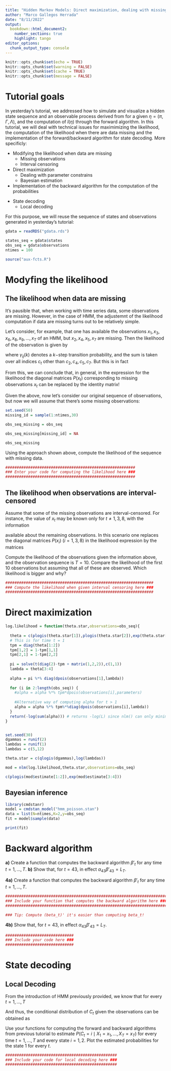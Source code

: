```yaml
---
title: "Hidden Markov Models: Direct maximization, dealing with missing data in the likelihood and state decoding"
author: "Marco Gallegos Herrada"
date: "8/11/2022"
output: 
  bookdown::html_document2:
    number_sections: true
    highlight: tango
editor_options:
  chunk_output_type: console
---
```


<!-- To be able to have continuous line numbers -->
```{=html}
<style>
body
  { counter-reset: source-line 0; }
pre.numberSource code
  { counter-reset: none; }
</style>
```

```r
knitr::opts_chunk$set(echo = TRUE)
knitr::opts_chunk$set(warning = FALSE)
knitr::opts_chunk$set(cache = TRUE)
knitr::opts_chunk$set(message = FALSE)
```


# Tutorial goals

In yesterday's tutorial, we addressed how to simulate and visualize a hidden state sequence and an observable process derived from for a given $\eta = (\pi,\Gamma,\Lambda)$, and the computation of $l(\eta)$ through the forward algorithm. In this tutorial, we will deal with technical issues for maximimizing the likelihood, the computation of the likelihood when there are data missing and the implementation of the forward/backward algorithm for state decoding. More specificly:
  
  
  - Modifying the likelihood when data are missing
    - Missing observations
    - Interval censoring
  - Direct maximization
    - Dealing with parameter constrains
    - Bayesian estimation
  - Implementation of the backward algorithm for the computation of the probabilities
  
  \begin{align*}
    \beta_{j,t} &= P(Y_{1:t}=y_{1:t} \mid X_t = j) 
  \end{align*}
  
  - State decoding
    - Local decoding

For this purpose, we will reuse the sequence of states and observations generated in yesterday's tutorial:

```r

gdata = readRDS("gdata.rds")

states_seq = gdata$states
obs_seq = gdata$observations
ntimes = 100

source("aux-fcts.R")

```

# Modyfing the likelihood

## The likelihood when data are missing

It's pausible that, when working with time series data, some observations are missing. However, in the case of HMM, the adjustemnt of the likelihood computation if data are missing turns out to be relatively simple.

Let's consider, for example, that one has available the observations $x_1, x_3,x_6,x_8,x_{9},\ldots, x_{T}$ of an HMM, but $x_2,x_4,x_5,x_7$ are missing. Then the likelihood of the observation is given by

\begin{align*}
  P(X_1=x_1 &, X_3=x_3,X_6=x_6,X_8=x_8,X_{9}=x_{9},\ldots, X_T=x_{T})\\ 
  = &\sum \delta_{c_1}\gamma_{c_1,c_3}(2)\gamma_{c_3,c_6}(3)\gamma_{c_6,c_8}(2)\gamma_{c_8,c_9}\cdots,\gamma_{c_{T-1},c_T}\\
  &\times p_{c_1}(x_1)p_{c_3}(x_3)p_{c_6}(x_6)p_{c_8}(x_8)\cdots p_T(x_T)
\end{align*}

where $\gamma_{ij}(k)$ denotes a $k-$step transition probability, and the sum is taken over all indices $c_t$ other than $c_2,c_4,c_5,c_7$. But this is in fact 

\begin{align*}
  &= \delta P(x_1)\Gamma^2 P(x_3) \Gamma^{3} P(x_6) \Gamma^{2} P(x_8) \Gamma P(x_9) \cdots \Gamma P(x_T)1'.
\end{align*}

From this, we can conclude that, in general, in the expression for the likelihood the diagonal matrices $P(x_t)$ corresponding to missing observations $x_t$ can be replaced by the identity matrix!

Given the above, now let's consider our original sequence of observations, but now we will assume that there's some missing observations:

```r


set.seed(50)
missing_id = sample(1:ntimes,30)

obs_seq_missing = obs_seq

obs_seq_missing[missing_id] = NA

obs_seq_missing

```

Using the approach shown above, compute the likelihood of the sequence with missing data. 

```r

#########################################################
### Enter your code for computing the likelihood here ###
#########################################################

```

## The likelihood when observations are interval-censored

Assume that some of the missing observations are interval-censored. For instance, the value of $x_t$ may be known only for $t \neq 1,3,8$, with the information 

\begin{align*}
  x_1 \leq 5,\\
  2 \leq x_3 \leq 3\\
  x_8 > 10,
\end{align*}
  available about the remaining observations. In this scenario one replaces the diagonal matrices $P(x_i)$ $(i = 1,3,8)$ in the likelihood expression by the matrices
  
\begin{align*}
  \text{diag} (P(X_1 \leq 5 \mid C_1 = 1), P(X_1 \leq 5 \mid C_1 = 2)),\\
  \text{diag} (P(2 \leq X_2 \leq 3 \mid C_1 = 1), P(2 \leq X_2 \leq 3 \leq 5 \mid C_1 = 2)),\\
  \text{diag} (P(X_8 > 10 \mid C_1 = 1), P(X_8 > 10 \mid C_1 = 2)).
\end{align*}

Compute the likelihood of the observations given the information above, and the observation sequence is $T=10$. Compare the likelihood of the first 10 observations but assuming that all of these are observed. Which likelihood is bigger and why?

```r

#################################################################
### Compute the likelihood when given interval censoring here ###
#################################################################


```


# Direct maximization

```r


log.likelihood = function(theta.star,observations=obs_seq){
  
  theta = c(plogis(theta.star[1]),plogis(theta.star[2]),exp(theta.star[3]),exp(theta.star[4]))
  # This is for time t = 1
  tpm = diag(theta[1:2])
  tpm[1,2] = 1-tpm[1,1]
  tpm[2,1] = 1-tpm[2,2]
  
  pi = solve(t(diag(2)-tpm + matrix(1,2,2)),c(1,1))
  lambda = theta[3:4]
  
  alpha = pi %*% diag(dpois(observations[1],lambda))
  
  for (i in 2:length(obs_seq)) {
    #alpha = alpha %*% tpm*dpois(observations[i],parameters)
    
    #Alternative way of computing alpha for t > 1
    alpha = alpha %*% tpm%*%diag(dpois(observations[i],lambda))
  }
  return(-log(sum(alpha))) # returns -log(L) since nlm() can only minimize!
}


set.seed(30)
dgammas = runif(2)
lambdas = runif(1)
lambdas = c(5,12)

theta.star = c(qlogis(dgammas),log(lambdas))

```


```r

mod = nlm(log.likelihood,theta.star,observations=obs_seq)

c(plogis(mod$estimate[1:2]),exp(mod$estimate[3:4]))

```

## Bayesian inference



```r

library(cmdstanr)
model = cmdstan_model("hmm_poisson.stan")
data = list(N=ntimes,K=2,y=obs_seq)
fit = model$sample(data)

```

```r

print(fit)

```


# Backward algorithm

**a)** Create a function that computes the backward algorithm $\beta'_t$ for any time $t = 1,...,T$.
**b)** Show that, for $t=43$, in effect $\alpha_{43}\beta'_{43} = L_T$.

**4a)** Create a function that computes the backward algorithm $\beta'_t$ for any time $t = 1,...,T$.

```r

#######################################################################
### Include your function that computes the backward algorithm here ###
#######################################################################

### Tip: Compute (beta_t)' it's easier than computing beta_t!

``` 

**4b)** Show that, for $t=43$, in effect $\alpha_{43}\beta'_{43} = L_T$.

```r

##############################
### Include your code here ###
##############################

```


# State decoding

## Local Decoding

From the introduction of HMM previously provided, we know that for every $t=1,\ldots , T$

\begin{align*}
  \alpha_{t}(i)\beta_{t}(i) = P(X_1=x_1,\ldots X_T = x_T , C_t = i).
\end{align*}

And thus, the conditional distribution of $C_t$ given the observations can be obtained as

\begin{align*}
  P(C_t = i \mid X_1 = x_1 ,\ldots, X_T = x_T) &= \dfrac{P(C_t = i, X_1 = x_1 ,\ldots, X_T = x_T)}{P(X_1 = x_1 ,\ldots, X_T = x_T)}\\
  &= \dfrac{\alpha_t(i)\beta_t(i)}{L_T}.
\end{align*}

Use your functions for computing the forward and backward algorithms from previous tutorial to estimate $P(C_t = i \mid X_1 = x_1 ,\ldots, X_T = x_T)$ for every time $t=1,\ldots, T$ and every state $i=1,2$. Plot the estimated probabilities for the state 1 for every $t$.

```r

#################################################
### Include your code for local decoding here ###
#################################################

```

